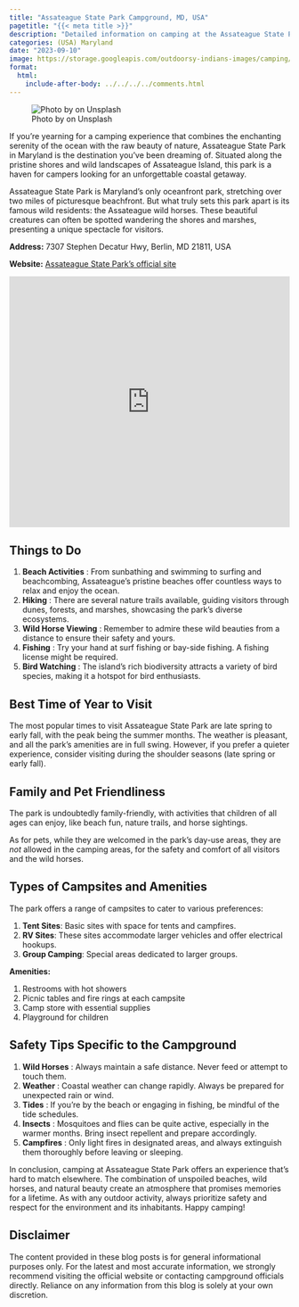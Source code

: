 ```yaml
---
title: "Assateague State Park Campground, MD, USA"
pagetitle: "{{< meta title >}}"
description: "Detailed information on camping at the Assateague State Park, Maryland, USA."
categories: (USA) Maryland
date: "2023-09-10"
image: https://storage.googleapis.com/outdoorsy-indians-images/camping/wild-horses-assateague-island.jpg
format:
  html:
    include-after-body: ../../../../comments.html
---
```


![Photo by on Unsplash](https://storage.googleapis.com/outdoorsy-indians-images/camping/wild-horses-assateague-island.jpg){fig-alt="wild horses on the beach" .preview-image}

If you're yearning for a camping experience that combines the enchanting serenity of the ocean with the raw beauty of nature, Assateague State Park in Maryland is the destination you've been dreaming of.
Situated along the pristine shores and wild landscapes of Assateague Island, this park is a haven for campers looking for an unforgettable coastal getaway.

Assateague State Park is Maryland's only oceanfront park, stretching over two miles of picturesque beachfront.
But what truly sets this park apart is its famous wild residents: the Assateague wild horses.
These beautiful creatures can often be spotted wandering the shores and marshes, presenting a unique spectacle for visitors.

**Address:** 7307 Stephen Decatur Hwy, Berlin, MD 21811, USA

**Website:** [Assateague State Park's official site](https://dnr.maryland.gov/publiclands/Pages/eastern/assateague.aspx)

```{=html}
<iframe src="https://www.google.com/maps/embed?pb=!1m18!1m12!1m3!1d3133.1576105346007!2d-75.16397612484178!3d38.25265047186887!2m3!1f0!2f0!3f0!3m2!1i1024!2i768!4f13.1!3m3!1m2!1s0x89b92583f66fb6b5%3A0x72adfe8928d04344!2s7307%20Stephen%20Decatur%20Hwy%2C%20Berlin%2C%20MD%2021811!5e0!3m2!1sen!2sus!4v1694388214140!5m2!1sen!2sus" width="100%" height="450" style="border:0;" allowfullscreen loading="lazy" referrerpolicy="no-referrer-when-downgrade"></iframe>
```

## Things to Do

1.  **Beach Activities** : From sunbathing and swimming to surfing and beachcombing, Assateague's pristine beaches offer countless ways to relax and enjoy the ocean.
2.  **Hiking** : There are several nature trails available, guiding visitors through dunes, forests, and marshes, showcasing the park's diverse ecosystems.
3.  **Wild Horse Viewing** : Remember to admire these wild beauties from a distance to ensure their safety and yours.
4.  **Fishing** : Try your hand at surf fishing or bay-side fishing. A fishing license might be required.
5.  **Bird Watching** : The island's rich biodiversity attracts a variety of bird species, making it a hotspot for bird enthusiasts.

## Best Time of Year to Visit

The most popular times to visit Assateague State Park are late spring to early fall, with the peak being the summer months.
The weather is pleasant, and all the park's amenities are in full swing.
However, if you prefer a quieter experience, consider visiting during the shoulder seasons (late spring or early fall).

## Family and Pet Friendliness

The park is undoubtedly family-friendly, with activities that children of all ages can enjoy, like beach fun, nature trails, and horse sightings.

As for pets, while they are welcomed in the park's day-use areas, they are *not* allowed in the camping areas, for the safety and comfort of all visitors and the wild horses.

## Types of Campsites and Amenities

The park offers a range of campsites to cater to various preferences:

1.  **Tent Sites**: Basic sites with space for tents and campfires.
2.  **RV Sites**: These sites accommodate larger vehicles and offer electrical hookups.
3.  **Group Camping**: Special areas dedicated to larger groups.

**Amenities:**

1.  Restrooms with hot showers
2.  Picnic tables and fire rings at each campsite
3.  Camp store with essential supplies
4.  Playground for children

## Safety Tips Specific to the Campground

1.  **Wild Horses** : Always maintain a safe distance. Never feed or attempt to touch them.
2.  **Weather** : Coastal weather can change rapidly. Always be prepared for unexpected rain or wind.
3.  **Tides** : If you're by the beach or engaging in fishing, be mindful of the tide schedules.
4.  **Insects** : Mosquitoes and flies can be quite active, especially in the warmer months. Bring insect repellent and prepare accordingly.
5.  **Campfires** : Only light fires in designated areas, and always extinguish them thoroughly before leaving or sleeping.

In conclusion, camping at Assateague State Park offers an experience that's hard to match elsewhere.
The combination of unspoiled beaches, wild horses, and natural beauty create an atmosphere that promises memories for a lifetime.
As with any outdoor activity, always prioritize safety and respect for the environment and its inhabitants.
Happy camping!

::: callout-important
## Disclaimer

The content provided in these blog posts is for general informational purposes only.
For the latest and most accurate information, we strongly recommend visiting the official website or contacting campground officials directly.
Reliance on any information from this blog is solely at your own discretion.
:::
